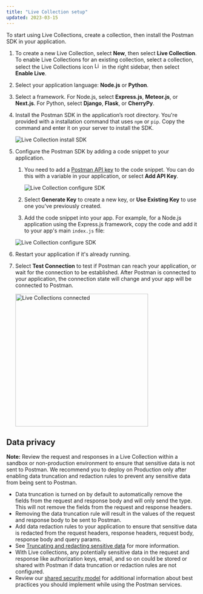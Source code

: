```yaml
---
title: "Live Collection setup"
updated: 2023-03-15
---
```


To start using Live Collections, create a collection, then install the Postman SDK in your application.

1. To create a new Live Collection, select **New**, then select **Live Collection**. To enable Live Collections for an existing collection, select a collection, select the Live Collections icon <img alt="Live Collections icon" src="https://assets.postman.com/postman-docs/v10/icon-live-collections.jpg#icon" width="16px"/> in the right sidebar, then select **Enable Live**.

1. Select your application language: **Node.js** or **Python**.

1. Select a framework. For Node.js, select **Express.js**, **Meteor.js**, or **Next.js**. For Python, select **Django**, **Flask**, or **CherryPy**.

1. Install the Postman SDK in the application’s root directory. You're provided with a installation command that uses `npm` or `pip`. Copy the command and enter it on your server to install the SDK.

    ![Live Collection install SDK](https://assets.postman.com/postman-docs/v10/live-collections-install-sdk.jpg)

1. Configure the Postman SDK by adding a code snippet to your application.

    1. You need to add a [Postman API key](/docs/developer/postman-api/intro-api/) to the code snippet. You can do this with a variable in your application, or select **Add API Key**.

        ![Live Collection configure SDK](https://assets.postman.com/postman-docs/v10/live-collections-add-api-key.jpg)

    1. Select **Generate Key** to create a new key, or **Use Existing Key** to use one you've previously created.

    1. Add the code snippet into your app. For example, for a Node.js application using the Express.js framework, copy the code and add it to your app's main `index.js` file:

    ![Live Collection configure SDK](https://assets.postman.com/postman-docs/v10/live-collections-configure-sdk.jpg)

1. Restart your application if it's already running.

1. Select **Test Connection** to test if Postman can reach your application, or wait for the connection to be established. After Postman is connected to your application, the connection state will change and your app will be connected to Postman.

    <img src="https://assets.postman.com/postman-docs/v10/live-collection-connected.jpg" alt="Live Collections connected" width="350px" />

## Data privacy

**Note:** Review the request and responses in a Live Collection within a sandbox or non-production environment to ensure that sensitive data is not sent to Postman. We recommend you to deploy on Production only after enabling data truncation and redaction rules to prevent any sensitive data from being sent to Postman.

* Data truncation is turned on by default to automatically remove the fields from the request and response body and will only send the type. This will not remove the fields from the request and response headers.
* Removing the data truncation rule will result in the values of the request and response body to be sent to Postman.
* Add data redaction rules to your application to ensure that sensitive data is redacted from the request headers, response headers, request body, response body and query params.
* See [Truncating and redacting sensitive data](/docs/collections/live-collections/live-collections-settings/#truncating-and-redacting-sensitive-data) for more information.
* With Live collections, any potentially sensitive data in the request and response like authorization keys, email, and so on could be stored or shared with Postman if data truncation or redaction rules are not configured.
* Review our [shared security model](https://www.postman.com/trust/shared-responsibility/) for additional information about best practices you should implement while using the Postman services.
